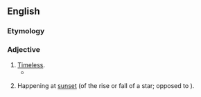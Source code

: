 ==English==

===Etymology===
{{prefix|en|a|chronic}}

===Adjective===
{{en-adj}}

# [[timeless|Timeless]].
#* {{quote-book|year=2002|author={{w|Colin Jones (historian)|Colin Jones}}|title=The Great Nation|publisher=Penguin 2003|page=522|passage=Enlightenment quarrels between pro-Frankish and pro-Gaulish factions were now a political curio, and only ancient Rome and Greece – so far removed in time and space that they seemed both utopian and '''achronic''' – provided any sort of positive historical referent.}}
# {{lb|en|astronomy}} Happening at [[sunset]] (of the rise or fall of a star; opposed to {{m|en|cosmic}}).